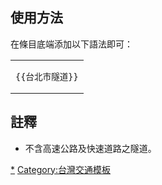 <noinclude>{{Documentation subpage}}</noinclude>
== 使用方法 ==
在條目底端添加以下語法即可：
{|
|<pre>{{台北市隧道}}</pre>
|}
{{Collapsible option}}

== 註釋 ==
* 不含高速公路及快速道路之隧道。

<includeonly>
[[Category:台北市隧道|*]]
[[Category:台灣交通模板]]
</includeonly>